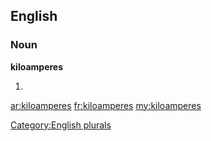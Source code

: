 ==English==

===Noun===
'''kiloamperes'''

# {{plural of|[[kiloampere]]}}

[[Category:English plurals]]

[[ar:kiloamperes]]
[[fr:kiloamperes]]
[[my:kiloamperes]]